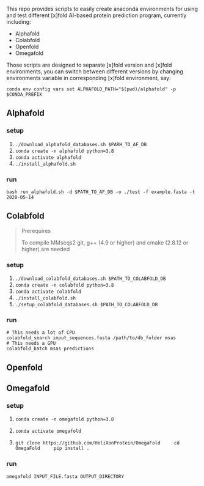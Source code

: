 This repo provides scripts to easily create anaconda environments for using and test different [x]fold AI-based protein prediction program, currently including:

- Alphafold
- Colabfold
- Openfold
- Omegafold

Those scripts are designed to separate [x]fold version and [x]fold environments, you can switch between different versions by changing environments variable in corresponding [x]fold environment, say:

```
conda env config vars set ALPHAFOLD_PATH="$(pwd)/alphafold" -p $CONDA_PREFIX
```

## Alphafold

### setup

1. `./download_alphafold_databases.sh $PARH_TO_AF_DB`
1. `conda create -n alphafold python=3.8`
2. `conda activate alphafold`
2. `./install_alphafold.sh`

### run

`bash run_alphafold.sh -d $PATH_TO_AF_DB -o ./test -f example.fasta -t 2020-05-14`

## Colabfold

> Prerequires
>
> To compile MMseqs2 git, g++ (4.9 or higher) and cmake (2.8.12 or higher) are needed

### setup

1. `./download_colabfold_databases.sh $PATH_TO_COLABFOLD_DB`
1. `conda create -n colabfold python=3.8`
2. `conda activate colabfold`
2. `./install_colabfold.sh`
2. `./setup_colabfold_databases.sh $PATH_TO_COLABFOLD_DB`

### run

```
# This needs a lot of CPU
colabfold_search input_sequences.fasta /path/to/db_folder msas
# This needs a GPU
colabfold_batch msas predictions
```

## Openfold




## Omegafold

### setup

1. `conda create -n omegafold python=3.8`
2. `conda activate omegafold`

3. 
    ```
    git clone https://github.com/HeliXonProtein/OmegaFold
    cd OmegaFold
    pip install .
    ```

### run

```
omegafold INPUT_FILE.fasta OUTPUT_DIRECTORY
```
